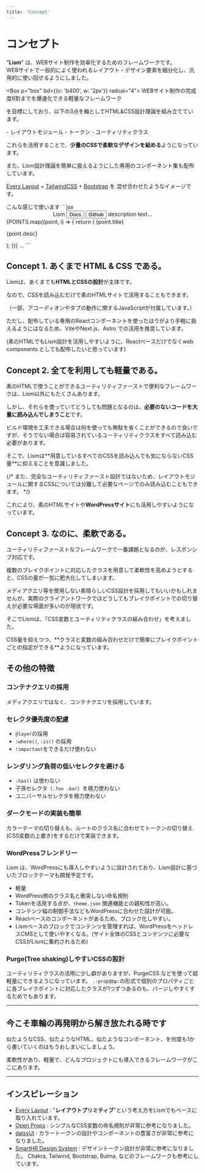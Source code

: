 ```yaml
---
title: 'Concept'
---
```



# コンセプト

"**Lism**" は、WEBサイト制作を効率化するためのフレームワークです。  
WEBサイトで一般的によく使われるレイアウト・デザイン要素を細分化し、汎用的に使い回せるようにしました。

<Box p="box" bd={{c: 'b400', w: '2px'}} radius="4">
	WEBサイト制作の完成度8割までを爆速化できる軽量なフレームワーク
</Box>

を目標にしており、以下の3点を軸としてHTML&CSS設計理論を組み立てています。

<Box p="box" bgc="pale">
	- レイアウトモジュール
	- トークン
	- ユーティリティクラス
</Box>


これらを活用することで、**少量のCSSで柔軟なデザインを組める**ようになっています。

また、Lism設計理論を簡単に扱えるようにした専用のコンポーネント集も配布しています。

[Every Layout](https://every-layout.dev/) + [TailwindCSS](https://tailwindcss.com/) + [Bootstrap](https://getbootstrap.com/) を 混ぜ合わせたようなイメージです。


<Demo>
	<Demo.Title>こんな感じで使います</Demo.Title>
	<Demo.Code>
```jsx
<Container isConstrained hasGutter py={40} gap={40} bgc='pale'>
	<Center size="cover">
		<Text tag='h1' fz='4xl'>
			Lism
		</Text>
		<Flex mbs={40} gap={20}>
			<Button href='###' leftIcon={BookOpenText}>Docs</Button>
			<Button leftIcon={GithubLogo} href='###' variant='outline'>Github</Button>
		</Flex>
		<Text c='pale' fw='700'>
			description text...
		</Text>
	</Center>
	<Columns cols={[2, 2, 3]} gap={30}>
		{POINTS.map((point, i) => {
			return (
				<Stack key={i} gap={20} p='box' bd bdc='base' radius='2' shadow='1'>
					<Text tag='h3' fz='l' lh='s'>
						{point.title}
					</Text>
					<p>{point.desc}</p>
				</Stack>
			);
		})}
	</Columns>
</Container>
...
```
	</Demo.Code>
</Demo>




## Concept 1. あくまで HTML & CSS である。

Lismは、あくまでも**HTMLとCSSの設計**が主体です。

<Alert preset="point">
なので、CSSを読み込むだけで素のHTMLサイトで活用することもできます。
</Alert>

<Text mbs="20" fz="s">（一部、アコーディオンやタブの動作に関するJavaScriptが付属しています。）</Text>

ただし、配布している専用のReactコンポーネントを使ったほうがより手軽に扱えるようにはなるため、ViteやNext.js、Astro での活用を推奨しています。

(素のHTMLでもLism設計を活用しやすいように、Reactベースだけでなくweb components としても配布したいと思っています)


## Concept 2. 全てを利用しても軽量である。

素のHTMLで使うことができるユーティリティファーストで便利なフレームワークは、Lism以外にもたくさんあります。

しかし、それらを使っていてどうしても問題となるのは、**必要のないコードを大量に読み込んでしまうこと**です。

ビルド環境を工夫できる場合は何を使っても無駄を省くことができるので良いですが、そうでない場合は容易されているユーティリティクラスをすべて読み込む必要があります。


<Alert preset="point">
そこで、Lismは**用意しているすべてのCSSを読み込んでも気にならないCSS量**に抑えることを意識しました。
</Alert>

{/* また、完全なユーティリティファースト設計ではないため、レイアウトモジュールに関するCSSについては分離して必要なページでのみ読み込むこともできます。 */}

これにより、素のHTMLサイトや**WordPressサイト**にも活用しやすいようになっています。


## Concept 3. なのに、柔軟である。

ユーティリティファーストなフレームワークで一番課題となるのが、レスポンシブ対応です。


<Alert keycolor="blue" icon={SmileyXEyes}>
複数のブレイクポイントに対応したクラスを用意して柔軟性を高めようとすると、CSSの量が一気に肥大化してしまいます。
</Alert>

メディアクエリ等を使用しない素晴らしいCSS設計を採用してもいいかもしれませんが、実際のクライアントワークではどうしてもブレイクポイントでの切り替えが必要な場面が多いのが現状です。

そこでLismは、「CSS変数とユーティリティクラスの組み合わせ」を考えました。

<Alert keycolor="green" icon={ThumbsUp}>
CSS量を抑えつつ、**クラスと変数の組み合わせだけで簡単にブレイクポイントごとの指定ができる**ようになっています。
</Alert>


## その他の特徴


### コンテナクエリの採用

メディアクエリではなく、コンテナクエリを採用しています。


### セレクタ優先度の配慮

- `@layer`の採用
- `:where()`, `:is()` の採用
- `!important`をできるだけ使わない


### レンダリング負荷の低いセレクタを避ける

- `:has()` は使わない
- 子孫セレクタ（`.foo .bar`）を極力使わない
- ユニバーサルセレクタを極力使わない


### ダークモードの実装も簡単

カラーテーマの切り替えも、ルートのクラス名に合わせてトークンの切り替え(CSS変数の上書き)をするだけで実装できます。



### WordPressフレンドリー

Lism は、WordPressにも導入しやすいように設計されており、Lism設計に基づいたブロックテーマも開発予定です。

- 軽量
- WordPress側のクラス名と衝突しない命名規則
- Tokenを活用する点が、`theme.json` 関連機能との親和性が高い。
- コンテンツ幅の制御手法などもWordPressに合わせた設計が可能。
- Reactベースのコンポーネントがあるため、ブロック化しやすい。
- Lismベースのブロックでコンテンツを管理すれば、WordPressをヘッドレスCMSとして使いやすくなる。(サイト全体のCSSとコンテンツに必要なCSSがLismに集約されるため)


### Purge(Tree shaking)しやすいCSSの設計

ユーティリティクラスの活用に少し癖がありますが、PurgeCSS などを使って超軽量にできるようになっています。
`.-prop@bp:`の形式で個別のプロパティごとに各ブレイクポイントに対応したクラスが1つずつあるのも、パージしやすくするためでもあります。


---

## 今こそ車輪の再発明から解き放たれる時です

似たようなCSS、似たようなHTML、似たようなコンポーネント、を何度も1から書いていくのはもうおしまいにしましょう。

柔軟性があり、軽量で、どんなプロジェクトにも導入できるフレームワークがここにあります。

---


## インスピレーション

- [Every Layout](https://every-layout.dev/) : "**レイアウトプリミティブ**"という考え方をLismでもベースに取り入れています。
- [Open Props](https://open-props.style/#shadows) : シンプルなCSS変数の命名規則が非常に参考になりました。
- [daisyUI](https://daisyui.com/) : カラートークンの設計やコンポーネントの豊富さが非常に参考になりました。
- [SmartHR Design System](https://smarthr.design/products/design-tokens/) : デザイントークン設計が非常に参考になりました。
Chakra, Tailwind, Bootstrap, Bulma, などのフレームワークも参考にしています。

